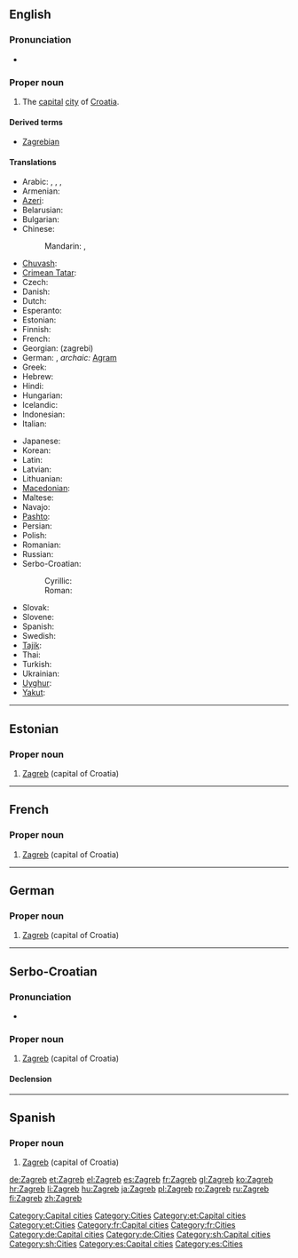{{wikipedia}}
==English==

===Pronunciation===
* {{IPA|/zɑːɡrɛb/}}

===Proper noun===
{{infl|en|proper noun}}

# The [[capital]] [[city]] of [[Croatia]].

====Derived terms====
* [[Zagrebian]]

====Translations====
{{trans-top|capital of Croatia}}
* Arabic: {{t|ar|زغرب|m|tr=zághrib}},  {{t|ar|زاغرب|m|tr=zaaghrib}},  {{t|ar|زجرب|m|tr=zágrib}},  {{t|ar|زاجرب|m|tr=zaagrib}}
* Armenian: {{t-|hy|Զագրեբ|tr=Zagreb}}
* [[Azeri]]: {{t|az|Zaqreb|xs=Azeri}}
* Belarusian: {{t-|be|Загрэб|m|tr=Záhreb|xs=Belarusian}}
* Bulgarian: {{t-|bg|Загреб|m|tr=Zágreb}}
* Chinese:
*: Mandarin: {{t|cmn|薩格勒布|sc=Hani}},  {{t|cmn|萨格勒布|tr=Sàgélèbù|sc=Hani}}
* [[Chuvash]]: {{tø|cv|Загреб|tr=Zagreb|sc=Cyrl}}
* [[Crimean Tatar]]: {{tø|crh|Zagreb}}
* Czech: {{t-|cs|Záhřeb|m}}
* Danish: {{t-|da|Zagreb}}
* Dutch: {{t-|nl|Zagreb}}
* Esperanto: {{t-|eo|Zagrebo|xs=Esperanto}}
* Estonian: {{t-|et|Zagreb}}
* Finnish: {{t+|fi|Zagreb}}
* French: {{t+|fr|Zagreb}}
* Georgian: {{t-|ka|ზაგრები|sc=Geor|xs=Georgian}} (zagrebi)
* German: {{t+|de|Zagreb|n}}, ''archaic:'' [[Agram]]
* Greek: {{t+|el|Ζάγκρεμπ|tr=Zágkreb}}
* Hebrew: {{t|he|זאגרב}}
* Hindi: {{t|hi|ज़ाग्रेब|xs=Hindi}}
* Hungarian: {{t+|hu|Zágráb}}
* Icelandic: {{t-|is|Sagreb|f}}
* Indonesian: {{t-|id|Zagreb|xs=Indonesian}}
* Italian: {{t+|it|Zagabria|f}}
{{trans-mid}}
* Japanese: {{t+|ja|ザグレブ|tr=Zagurebu}}
* Korean: {{t-|ko|자그레브|tr=Jageurebeu|sc=Hang}}
* Latin: {{t|la|Zagrabia}}
* Latvian: {{t|lv|Zagreba|xs=Latvian}}
* Lithuanian: {{t|lt|Zagrebas|xs=Lithuanian}}
* [[Macedonian]]: {{t-|mk|Загреб|m|tr=Zágreb}}
* Maltese: {{t|mt|Żagreb|xs=Maltese}}
* Navajo: {{tø|nv|Záágweb}}
* [[Pashto]]: {{t|ps|زاګرېب|tr=Zagreb|sc=ps-Arab|xs=Pashto}}
* Persian: {{t-|fa|زاگرب|tr=Zagreb|xs=Persian}}
* Polish: {{t+|pl|Zagrzeb|m}}
* Romanian: {{t+|ro|Zagreb}}
* Russian: {{t-|ru|Загреб|m|tr=Zágreb}}
* Serbo-Croatian:
*: Cyrillic: {{tø|sh|Загреб|m|alt=За́греб|sc=Cyrl|xs=Serbo-Croatian}}
*: Roman: {{tø|sh|Zagreb|m|alt=Zágreb|xs=Serbo-Croatian}}
* Slovak: {{t|sk|Záhreb}}
* Slovene: {{t-|sl|Zagreb}}
* Spanish: {{t+|es|Zagreb}}
* Swedish: {{t-|sv|Zagreb}}
* [[Tajik]]: {{t-|tg|Загреб|tr=Zagreb|sc=Cyrl|xs=Tajik}}
* Thai: {{t|th|ซาเกร็บ}}
* Turkish: {{t|tr|Zagrep}}
* Ukrainian: {{t-|uk|Загреб|m|tr=Záhreb|xs=Ukrainian}}
* [[Uyghur]]: {{t|ug|زاگرېب|sc=ug-Arab|xs=Uyghur}}
* [[Yakut]]: {{tø|sah|Загреб|tr=Zagreb|sc=Cyrl}}
{{trans-bottom}}

[[Category:Capital cities]]
[[Category:Cities]]

----

==Estonian==
{{wikipedia|lang=et}}

===Proper noun===
{{infl|et|proper noun}}

# [[#English|Zagreb]] (capital of Croatia)

[[Category:et:Capital cities]]
[[Category:et:Cities]]

----

==French==
{{wikipedia|lang=fr}}

===Proper noun===
{{infl|fr|proper noun}}

# [[#English|Zagreb]] (capital of Croatia)

[[Category:fr:Capital cities]]
[[Category:fr:Cities]]

----

==German==
{{wikipedia|lang=de}}

===Proper noun===
{{infl|de|proper noun|g=n}}

# [[#English|Zagreb]] (capital of Croatia)

[[Category:de:Capital cities]]
[[Category:de:Cities]]

----

==Serbo-Croatian==
{{wikipedia|lang=bs}}
{{wikipedia|lang=hr}}
{{wikipedia|lang=sr}}
{{wikipedia|lang=sh}}
===Pronunciation===
* {{IPA|/zǎːɡreb/|lang=sh}}

===Proper noun===
{{sh-proper-noun|g=m|head=Zágreb|r|Загреб|За́греб}}

# [[#English|Zagreb]] (capital of Croatia)

====Declension====
{{sh-decl-noun-unc
|Zagreb
|Zagreba
|Zagrebu
|Zagreb
|Zagrebe
|Zagrebu
|Zagrebom
}}

[[Category:sh:Capital cities]]
[[Category:sh:Cities]]

----

==Spanish==

===Proper noun===
{{es-proper noun|m}}

# [[#English|Zagreb]] (capital of Croatia)

[[Category:es:Capital cities]]
[[Category:es:Cities]]

[[de:Zagreb]]
[[et:Zagreb]]
[[el:Zagreb]]
[[es:Zagreb]]
[[fr:Zagreb]]
[[gl:Zagreb]]
[[ko:Zagreb]]
[[hr:Zagreb]]
[[li:Zagreb]]
[[hu:Zagreb]]
[[ja:Zagreb]]
[[pl:Zagreb]]
[[ro:Zagreb]]
[[ru:Zagreb]]
[[fi:Zagreb]]
[[zh:Zagreb]]